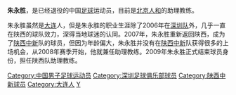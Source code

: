 {{blpunsourced|time=2019-06-25T01:30:19+00:00}}
{{Football player infobox
| playername = 朱永胜
| fullname = 朱永胜
| englishfullname = Zhu Yongsheng
| countryofbirth = {{CHN}}
| cityofbirth = [[辽宁|辽宁]][[大连|大连]]
| dateofbirth = {{birth date and age|1977|4|26}}
| height = {{height|m=1.78}}
| position = 中场
| currentclub = 已退役
| youthyears =
| youthclubs =
| years = 1996-2005年<br/>2006年<br/>2007-2008年
| clubs = [[陕西国力|陕西国力]]<br/>[[深圳足球俱乐部|深圳金威]]<br/>[[陕西中新|陕西中新]]
| caps(goals) =
| nationalyears =
| nationalteam =
| nationalcaps(goals) =
| manageryears1         = 2008-
| managerclubs1         = [[北京人和|北京人和]] (助理教练)
| manageryears2         = 2017
| managerclubs2         = [[北京人和|北京人和]] (代理)
|}}
'''朱永胜'''{{BD|1977年|4月26日|||Z}}，是已经退役的中国[[足球|足球]]运动员，目前是[[北京人和|北京人和]]的助理教练。

朱永胜虽然是[[大连|大连]]人，但是朱永胜的职业生涯除了2006年在[[深圳足球俱乐部|深圳队]]外，几乎一直在陕西的球队效力，深得当地球迷的认同。2007年，朱永胜重新返回陕西，成为了[[陕西中新|陕西中新]]队的球员，但因为年龄偏大，朱永胜并没有在[[陕西中新|陕西中新]]队获得很多的上场机会，从2008年赛季开始，他就兼任助理教练。2009年朱永胜正式结束球员身份，担任陕西队助理教练。

{{2017年中甲分类名单北京人和}}

{{DEFAULTSORT:ZHU Yongsheng}}
[[Category:中国男子足球运动员|Category:中国男子足球运动员]]
[[Category:深圳足球俱乐部球员|Category:深圳足球俱乐部球员]]
[[Category:陕西中新球员|Category:陕西中新球员]]
[[Category:大连人|Category:大连人]]
[[Category:朱姓|Y]]